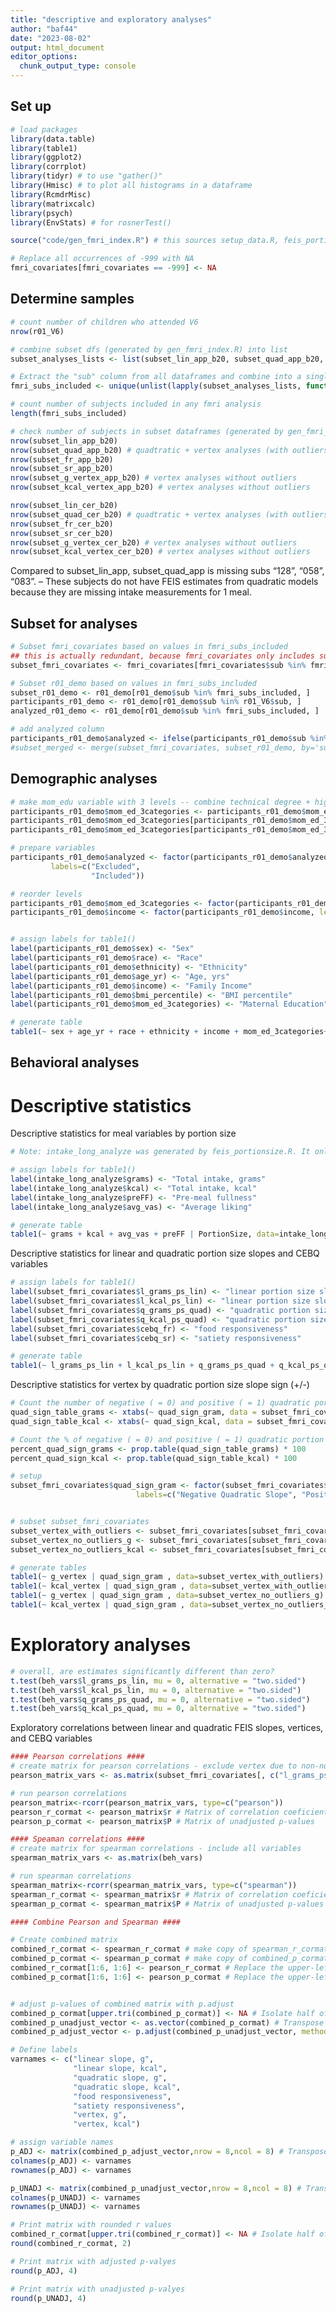 ```yaml
---
title: "descriptive and exploratory analyses"
author: "baf44"
date: "2023-08-02"
output: html_document
editor_options: 
  chunk_output_type: console
---
```


## Set up

```r
# load packages
library(data.table)
library(table1)
library(ggplot2)
library(corrplot)
library(tidyr) # to use "gather()"
library(Hmisc) # to plot all histograms in a dataframe
library(RcmdrMisc)
library(matrixcalc)
library(psych)
library(EnvStats) # for rosnerTest()
```

```r

source("code/gen_fmri_index.R") # this sources setup_data.R, feis_portionsize.R, gen_fmri_covtable.R, determine_analysis_sample.R

```

```r

# Replace all occurrences of -999 with NA
fmri_covariates[fmri_covariates == -999] <- NA

```

## Determine samples

```r

# count number of children who attended V6
nrow(r01_V6)

```

```r

# combine subset dfs (generated by gen_fmri_index.R) into list
subset_analyses_lists <- list(subset_lin_app_b20, subset_quad_app_b20, subset_fr_app_b20, subset_sr_app_b20, subset_lin_cer_b20, subset_quad_cer_b20, subset_fr_cer_b20, subset_sr_cer_b20)

# Extract the "sub" column from all dataframes and combine into a single vector, get unique values
fmri_subs_included <- unique(unlist(lapply(subset_analyses_lists, function(df) df$sub)))

# count number of subjects included in any fmri analysis
length(fmri_subs_included)

```

```r

# check number of subjects in subset dataframes (generated by gen_fmri_index.R)
nrow(subset_lin_app_b20)
nrow(subset_quad_app_b20) # quadtratic + vertex analyses (with outliers)
nrow(subset_fr_app_b20)
nrow(subset_sr_app_b20)
nrow(subset_g_vertex_app_b20) # vertex analyses without outliers
nrow(subset_kcal_vertex_app_b20) # vertex analyses without outliers

nrow(subset_lin_cer_b20)
nrow(subset_quad_cer_b20) # quadtratic + vertex analyses (with outliers)
nrow(subset_fr_cer_b20)
nrow(subset_sr_cer_b20)
nrow(subset_g_vertex_cer_b20) # vertex analyses without outliers
nrow(subset_kcal_vertex_cer_b20) # vertex analyses without outliers
```

Compared to subset_lin_app, subset_quad_app is missing subs "128", "058", "083". -- These subjects do not have FEIS estimates from quadratic models because they are missing intake measurements for 1 meal.

## Subset for analyses

```r

# Subset fmri_covariates based on values in fmri_subs_included
## this is actually redundant, because fmri_covariates only includes subjects who are to be included in fmri analyses
subset_fmri_covariates <- fmri_covariates[fmri_covariates$sub %in% fmri_subs_included, ]

# Subset r01_demo based on values in fmri_subs_included
subset_r01_demo <- r01_demo[r01_demo$sub %in% fmri_subs_included, ]
participants_r01_demo <- r01_demo[r01_demo$sub %in% r01_V6$sub, ]
analyzed_r01_demo <- r01_demo[r01_demo$sub %in% fmri_subs_included, ]

# add analyzed column
participants_r01_demo$analyzed <- ifelse(participants_r01_demo$sub %in% fmri_subs_included, 1, 0)
#subset_merged <- merge(subset_fmri_covariates, subset_r01_demo, by='sub')
```


## Demographic analyses

```r

# make mom_edu variable with 3 levels -- combine technical degree + high school into < Bachelor
participants_r01_demo$mom_ed_3categories <- participants_r01_demo$mom_ed
participants_r01_demo$mom_ed_3categories[participants_r01_demo$mom_ed_3categories == "AA/Technical Degree"] <- "< Bachelor Degree"
participants_r01_demo$mom_ed_3categories[participants_r01_demo$mom_ed_3categories == "High School/GED"] <- "< Bachelor Degree"

# prepare variables
participants_r01_demo$analyzed <- factor(participants_r01_demo$analyzed, levels=c(0,1),
         labels=c("Excluded", 
                  "Included"))

# reorder levels
participants_r01_demo$mom_ed_3categories <- factor(participants_r01_demo$mom_ed_3categories, levels=c("< Bachelor Degree", "Bachelor Degree", "> Bachelor Degree"))
participants_r01_demo$income <- factor(participants_r01_demo$income, levels=c("< $51,000", "$51,000 - $100,000", ">$100,000"))


# assign labels for table1()
label(participants_r01_demo$sex) <- "Sex"
label(participants_r01_demo$race) <- "Race"
label(participants_r01_demo$ethnicity) <- "Ethnicity"
label(participants_r01_demo$age_yr) <- "Age, yrs"
label(participants_r01_demo$income) <- "Family Income"
label(participants_r01_demo$bmi_percentile) <- "BMI percentile"
label(participants_r01_demo$mom_ed_3categories) <- "Maternal Education"

# generate table
table1(~ sex + age_yr + race + ethnicity + income + mom_ed_3categories+ bmi_percentile | analyzed, data=participants_r01_demo)

```

## Behavioral analyses

# Descriptive statistics

Descriptive statistics for meal variables by portion size 

```r
# Note: intake_long_analyze was generated by feis_portionsize.R. It only contains subjects who were included in FEIS analyses 

# assign labels for table1()
label(intake_long_analyze$grams) <- "Total intake, grams"
label(intake_long_analyze$kcal) <- "Total intake, kcal"
label(intake_long_analyze$preFF) <- "Pre-meal fullness"
label(intake_long_analyze$avg_vas) <- "Average liking"

# generate table
table1(~ grams + kcal + avg_vas + preFF | PortionSize, data=intake_long_analyze, overall=F)

```

Descriptive statistics for linear and quadratic portion size slopes and CEBQ variables

```r

# assign labels for table1()
label(subset_fmri_covariates$l_grams_ps_lin) <- "linear portion size slope, g"
label(subset_fmri_covariates$l_kcal_ps_lin) <- "linear portion size slope, kcal"
label(subset_fmri_covariates$q_grams_ps_quad) <- "quadratic portion size slope, g"
label(subset_fmri_covariates$q_kcal_ps_quad) <- "quadratic portion size slope, kcal"
label(subset_fmri_covariates$cebq_fr) <- "food responsiveness"
label(subset_fmri_covariates$cebq_sr) <- "satiety responsiveness"

# generate table
table1(~ l_grams_ps_lin + l_kcal_ps_lin + q_grams_ps_quad + q_kcal_ps_quad + cebq_fr + cebq_sr, data=subset_fmri_covariates)

```

Descriptive statistics for vertex by quadratic portion size slope sign (+/-)

```r

# Count the number of negative ( = 0) and positive ( = 1) quadratic portion size slopes
quad_sign_table_grams <- xtabs(~ quad_sign_gram, data = subset_fmri_covariates) # grams
quad_sign_table_kcal <- xtabs(~ quad_sign_kcal, data = subset_fmri_covariates) # kcal

# Count the % of negative ( = 0) and positive ( = 1) quadratic portion size slopes
percent_quad_sign_grams <- prop.table(quad_sign_table_grams) * 100
percent_quad_sign_kcal <- prop.table(quad_sign_table_kcal) * 100

# setup
subset_fmri_covariates$quad_sign_gram <- factor(subset_fmri_covariates$quad_sign_gram, levels=c(0,1),
                            labels=c("Negative Quadratic Slope", "Positive Quadratic Slope"))


# subset subset_fmri_covariates
subset_vertex_with_outliers <- subset_fmri_covariates[subset_fmri_covariates$sub %in% subset_quad_cer_b20$sub, ]
subset_vertex_no_outliers_g <- subset_fmri_covariates[subset_fmri_covariates$sub %in% subset_g_vertex_app_b20$sub, ]
subset_vertex_no_outliers_kcal <- subset_fmri_covariates[subset_fmri_covariates$sub %in% subset_kcal_vertex_app_b20$sub, ]

# generate tables
table1(~ g_vertex | quad_sign_gram , data=subset_vertex_with_outliers)
table1(~ kcal_vertex | quad_sign_gram , data=subset_vertex_with_outliers)
table1(~ g_vertex | quad_sign_gram , data=subset_vertex_no_outliers_g)
table1(~ kcal_vertex | quad_sign_gram , data=subset_vertex_no_outliers_kcal)

```


# Exploratory analyses

```r

# overall, are estimates significantly different than zero?
t.test(beh_vars$l_grams_ps_lin, mu = 0, alternative = "two.sided") 
t.test(beh_vars$l_kcal_ps_lin, mu = 0, alternative = "two.sided")
t.test(beh_vars$q_grams_ps_quad, mu = 0, alternative = "two.sided")
t.test(beh_vars$q_kcal_ps_quad, mu = 0, alternative = "two.sided")

```

Exploratory correlations between linear and quadratic FEIS slopes, vertices, and CEBQ variables

<!-- ```{r subset based on variables, include=TRUE} -->

<!-- # only include variables that can be interpreted -- this excludes feis intercepts and linear slope from quadratic models (q_*_ps_lin)  -->

<!-- # select behavioral variables for descriptive statistics and correlations -->
<!-- beh_vars <- subset(subset_fmri_covariates, select=c(l_grams_ps_lin, l_kcal_ps_lin, q_grams_ps_quad, q_kcal_ps_quad, g_vertex, kcal_vertex, cebq_fr, cebq_sr)) -->

<!-- # reorder columns  -->
<!-- new_column_order <- c("l_grams_ps_lin",  -->
<!--                       "l_kcal_ps_lin", -->
<!--                       "q_grams_ps_quad", -->
<!--                       "q_kcal_ps_quad", -->
<!--                       "cebq_fr", -->
<!--                       "cebq_sr", -->
<!--                       "g_vertex", -->
<!--                       "kcal_vertex")  -->

<!-- beh_vars <- beh_vars[, new_column_order] # Reorder  -->

<!-- ``` -->


```r


#### Pearson correlations ####
# create matrix for pearson correlations - exclude vertex due to non-normal distribution
pearson_matrix_vars <- as.matrix(subset_fmri_covariates[, c("l_grams_ps_lin", "l_kcal_ps_lin","q_grams_ps_quad","q_kcal_ps_quad","cebq_fr","cebq_sr")])

# run pearson correlations
pearson_matrix<-rcorr(pearson_matrix_vars, type=c("pearson"))
pearson_r_cormat <- pearson_matrix$r # Matrix of correlation coeficients
pearson_p_cormat <- pearson_matrix$P # Matrix of unadjusted p-values

#### Speaman correlations ####
# create matrix for spearman correlations - include all variables
spearman_matrix_vars <- as.matrix(beh_vars)

# run spearman correlations
spearman_matrix<-rcorr(spearman_matrix_vars, type=c("spearman"))
spearman_r_cormat <- spearman_matrix$r # Matrix of correlation coeficients
spearman_p_cormat <- spearman_matrix$P # Matrix of unadjusted p-values

#### Combine Pearson and Spearman ####

# Create combined matrix
combined_r_cormat <- spearman_r_cormat # make copy of spearman_r_cormat to add to
combined_p_cormat <- spearman_p_cormat # make copy of combined_p_cormat to add to
combined_r_cormat[1:6, 1:6] <- pearson_r_cormat # Replace the upper-left corner of combined_corr matrix with the Pearson correlations
combined_p_cormat[1:6, 1:6] <- pearson_p_cormat # Replace the upper-left corner of combined_corr matrix with the Pearson correlations


# adjust p-values of combined matrix with p.adjust
combined_p_cormat[upper.tri(combined_p_cormat)] <- NA # Isolate half of matrix
combined_p_unadjust_vector <- as.vector(combined_p_cormat) # Transpose matrix to vector
combined_p_adjust_vector <- p.adjust(combined_p_unadjust_vector, method = "BH") # apply BH adjustment to vector (Benjamini & Hochberg (1995) / FDR)

# Define labels
varnames <- c("linear slope, g", 
              "linear slope, kcal", 
              "quadratic slope, g", 
              "quadratic slope, kcal", 
              "food responsiveness",
              "satiety responsiveness",              
              "vertex, g", 
              "vertex, kcal")

# assign variable names
p_ADJ <- matrix(combined_p_adjust_vector,nrow = 8,ncol = 8) # Transpose adjusted vector to matrix
colnames(p_ADJ) <- varnames
rownames(p_ADJ) <- varnames

p_UNADJ <- matrix(combined_p_unadjust_vector,nrow = 8,ncol = 8) # Transpose unadjusted vector to matrix
colnames(p_UNADJ) <- varnames
rownames(p_UNADJ) <- varnames

# Print matrix with rounded r values
combined_r_cormat[upper.tri(combined_r_cormat)] <- NA # Isolate half of matrix
round(combined_r_cormat, 2)

# Print matrix with adjusted p-valyes
round(p_ADJ, 4)

# Print matrix with unadjusted p-valyes
round(p_UNADJ, 4)


```

